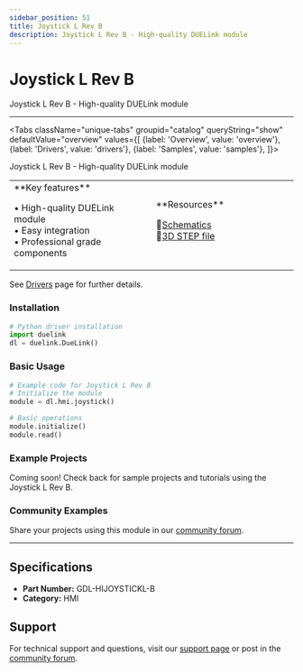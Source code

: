 ```yaml
---
sidebar_position: 51
title: Joystick L Rev B
description: Joystick L Rev B - High-quality DUELink module
---
```



# Joystick L Rev B

<ProductImageSelector 
  partNumber="hijoystickl-b"
  productName="Joystick L Rev B"
/>

Joystick L Rev B - High-quality DUELink module

---

<Tabs className="unique-tabs" groupid="catalog" queryString="show" defaultValue="overview"
  values={[
    {label: 'Overview', value: 'overview'},
    {label: 'Drivers', value: 'drivers'},
    {label: 'Samples', value: 'samples'},
  ]}>

<TabItem value="overview">

Joystick L Rev B - High-quality DUELink module

<table><td width='50%'>
**Key features**

• High-quality DUELink module<br/>
• Easy integration<br/>
• Professional grade components<br/>

</td><td width='50%'>
**Resources**
 
📄[Schematics](/static/sch/hijoystickl-b.pdf)<br/>
🔩[3D STEP file](/static/3d/HIJOYSTICKL-B.step)<br/>

</td></table>

</TabItem>

<TabItem value="drivers">

See [Drivers](../../engine/drivers) page for further details.

### Installation

```python
# Python driver installation
import duelink
dl = duelink.DueLink()
```

### Basic Usage

```python
# Example code for Joystick L Rev B
# Initialize the module
module = dl.hmi.joystick()

# Basic operations
module.initialize()
module.read()
```

</TabItem>

<TabItem value="samples">

### Example Projects

Coming soon! Check back for sample projects and tutorials using the Joystick L Rev B.

### Community Examples

Share your projects using this module in our [community forum](https://forums.ghielectronics.com).

</TabItem>

</Tabs>

---

## Specifications

- **Part Number:** GDL-HIJOYSTICKL-B
- **Category:** HMI

## Support

For technical support and questions, visit our [support page](../../support) or post in the [community forum](https://forums.ghielectronics.com).
